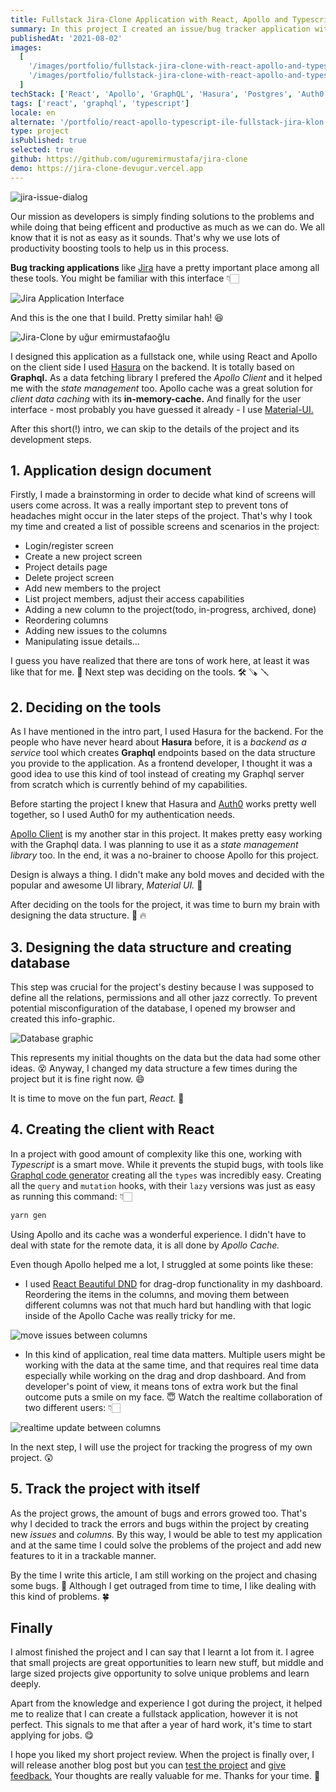 ```yaml
---
title: Fullstack Jira-Clone Application with React, Apollo and Typescript
summary: In this project I created an issue/bug tracker application with React, Typescript and Graphql. It is simply a Jira-Clone where users can keep track of their software development process by creating project stages/columns and issues. It supports role based access control which means every user will have different access capabilities to different parts of the project.
publishedAt: '2021-08-02'
images:
  [
    '/images/portfolio/fullstack-jira-clone-with-react-apollo-and-typescript/jira-yellow-board.png',
    '/images/portfolio/fullstack-jira-clone-with-react-apollo-and-typescript/jira-yellow-issue-dialog.png',
  ]
techStack: ['React', 'Apollo', 'GraphQL', 'Hasura', 'Postgres', 'Auth0', 'Material-UI']
tags: ['react', 'graphql', 'typescript']
locale: en
alternate: '/portfolio/react-apollo-typescript-ile-fullstack-jira-klon'
type: project
isPublished: true
selected: true
github: https://github.com/uguremirmustafa/jira-clone
demo: https://jira-clone-devugur.vercel.app
---
```


![jira-issue-dialog](./jira-yellow-issue-dialog.png)

Our mission as developers is simply finding solutions to the problems and while doing that being efficent and productive as much as we can do. We all know that it is not as easy as it sounds. That's why we use lots of productivity boosting tools to help us in this process.

**Bug tracking applications** like [Jira](https://www.atlassian.com/software/jira) have a pretty important place among all these tools. You might be familiar with this interface 👇🏻

![Jira Application Interface](./real-jira.png)

And this is the one that I build. Pretty similar hah! 😆

![Jira-Clone by uğur emirmustafaoğlu](./jira-yellow-board.png)

I designed this application as a fullstack one, while using React and Apollo on the client side I used [Hasura](https://hasura.io/) on the backend. It is totally based on **Graphql.** As a data fetching library I prefered the _Apollo Client_ and it helped me with the _state management_ too. Apollo cache was a great solution for _client data caching_ with its **in-memory-cache.** And finally for the user interface - most probably you have guessed it already - I use [Material-UI.](https://material-ui.com/)

After this short(!) intro, we can skip to the details of the project and its development steps.

## 1. Application design document

Firstly, I made a brainstorming in order to decide what kind of screens will users come across. It was a really important step to prevent tons of headaches might occur in the later steps of the project. That's why I took my time and created a list of possible screens and scenarios in the project:

- Login/register screen
- Create a new project screen
- Project details page
- Delete project screen
- Add new members to the project
- List project members, adjust their access capabilities
- Adding a new column to the project(todo, in-progress, archived, done)
- Reordering columns
- Adding new issues to the columns
- Manipulating issue details...

I guess you have realized that there are tons of work here, at least it was like that for me. 🤔 Next step was deciding on the tools. 🛠 🪚 🪛

## 2. Deciding on the tools

As I have mentioned in the intro part, I used Hasura for the backend. For the people who have never heard about **Hasura** before, it is a _backend as a service_ tool which creates **Graphql** endpoints based on the data structure you provide to the application. As a frontend developer, I thought it was a good idea to use this kind of tool instead of creating my Graphql server from scratch which is currently behind of my capabilities.

Before starting the project I knew that Hasura and [Auth0](https://auth0.com/) works pretty well together, so I used Auth0 for my authentication needs.

[Apollo Client](https://www.apollographql.com/docs/react/) is my another star in this project. It makes pretty easy working with the Graphql data. I was planning to use it as a _state management library_ too. In the end, it was a no-brainer to choose Apollo for this project.

Design is always a thing. I didn't make any bold moves and decided with the popular and awesome UI library, _Material UI._ 🌈

After deciding on the tools for the project, it was time to burn my brain with designing the data structure. 🧠 🔥

## 3. Designing the data structure and creating database

This step was crucial for the project's destiny because I was supposed to define all the relations, permissions and all other jazz correctly. To prevent potential misconfiguration of the database, I opened my browser and created this info-graphic.

![Database graphic](./jira-yellow-draw.png)

This represents my initial thoughts on the data but the data had some other ideas. 😵 Anyway, I changed my data structure a few times during the project but it is fine right now. 😄

It is time to move on the fun part, _React._ 💙

## 4. Creating the client with React

In a project with good amount of complexity like this one, working with _Typescript_ is a smart move. While it prevents the stupid bugs, with tools like [Graphql code generator](https://www.graphql-code-generator.com/) creating all the `types` was incredibly easy. Creating all the `query` and `mutation` hooks, with their `lazy` versions was just as easy as running this command: 👇🏻

```bash
yarn gen
```

Using Apollo and its cache was a wonderful experience. I didn't have to deal with state for the remote data, it is all done by _Apollo Cache._

Even though Apollo helped me a lot, I struggled at some points like these:

- I used [React Beautiful DND](https://github.com/atlassian/react-beautiful-dnd) for drag-drop functionality in my dashboard. Reordering the items in the columns, and moving them between different columns was not that much hard but handling with that logic inside of the Apollo Cache was really tricky for me.

![move issues between columns](./move-between-columns.gif)

- In this kind of application, real time data matters. Multiple users might be working with the data at the same time, and that requires real time data especially while working on the drag and drop dashboard. And from developer's point of view, it means tons of extra work but the final outcome puts a smile on my face. 😇 Watch the realtime collaboration of two different users: 👇🏻

![realtime update between columns](./realtime.gif)

In the next step, I will use the project for tracking the progress of my own project. 😲

## 5. Track the project with itself

As the project grows, the amount of bugs and errors growed too. That's why I decided to track the errors and bugs within the project by creating new _issues_ and _columns._ By this way, I would be able to test my application and at the same time I could solve the problems of the project and add new features to it in a trackable manner.

By the time I write this article, I am still working on the project and chasing some bugs. 🐛 Although I get outraged from time to time, I like dealing with this kind of problems. 🍀

## Finally

I almost finished the project and I can say that I learnt a lot from it. I agree that small projects are great opportunities to learn new stuff, but middle and large sized projects give opportunity to solve unique problems and learn deeply.

Apart from the knowledge and experience I got during the project, it helped me to realize that I can create a fullstack application, however it is not perfect. This signals to me that after a year of hard work, it's time to start applying for jobs. 😋

I hope you liked my short project review. When the project is finally over, I will release another blog post but you can [test the project](http://jira-clone-devugur.vercel.app/) and [give feedback.](https://twitter.com/uguremirmustafa) Your thoughts are really valuable for me. Thanks for your time. 🙏
